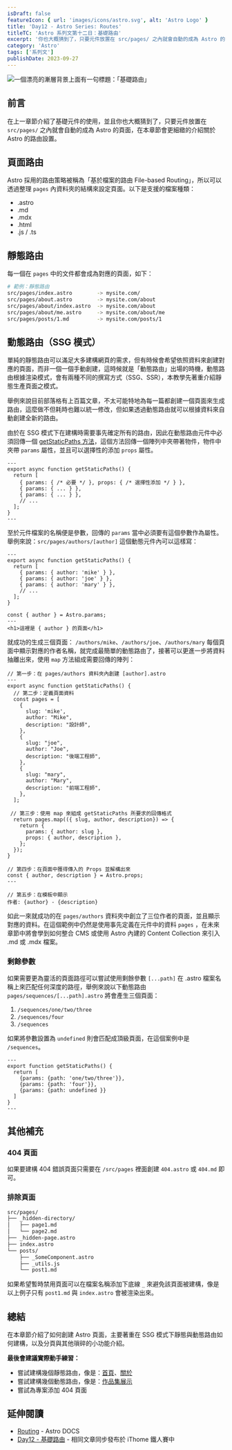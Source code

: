 ```yaml
---
isDraft: false
featureIcon: { url: 'images/icons/astro.svg', alt: 'Astro Logo' }
title: 'Day12 - Astro Series: Routes'
titleTC: 'Astro 系列文第十二日：基礎路由'
excerpt: '你也大概猜到了，只要元件放置在 src/pages/ 之內就會自動的成為 Astro 的頁面，在本章節會更細緻的介紹關於 Astro 的路由設置。'
category: 'Astro'
tags: ['系列文']
publishDate: 2023-09-27
---
```


![一個漂亮的漸層背景上面有一句標題：「基礎路由」](./day12-routes.webp)

## 前言

在上一章節介紹了基礎元件的使用，並且你也大概猜到了，只要元件放置在 `src/pages/` 之內就會自動的成為 Astro 的頁面，在本章節會更細緻的介紹關於 Astro 的路由設置。

## 頁面路由

Astro 採用的路由策略被稱為「基於檔案的路由 File-based Routing」，所以可以透過整理 `pages` 內資料夾的結構來設定頁面。以下是支援的檔案種類：

- .astro
- .md
- .mdx
- .html
- .js / .ts

## 靜態路由

每一個在 `pages` 中的文件都會成為對應的頁面，如下：

```bash
# 範例：靜態路由
src/pages/index.astro        -> mysite.com/
src/pages/about.astro        -> mysite.com/about
src/pages/about/index.astro  -> mysite.com/about
src/pages/about/me.astro     -> mysite.com/about/me
src/pages/posts/1.md         -> mysite.com/posts/1

```

## 動態路由（SSG 模式）

單純的靜態路由可以滿足大多建構網頁的需求，但有時候會希望依照資料來創建對應的頁面，而非一個一個手動創建，這時候就是「動態路由」出場的時機，動態路由根據渲染模式，會有兩種不同的撰寫方式（SSG、SSR），本教學先著重介紹靜態生產頁面之模式。

舉例來說目前部落格有上百篇文章，不太可能特地為每一篇都創建一個頁面來生成路由，這麼做不但耗時也難以統一修改，但如果透過動態路由就可以根據資料來自動創建全新的路由。

由於在 SSG 模式下在建構時需要事先確定所有的路由，因此在動態路由元件中必須回傳一個 [getStaticPaths 方法](https://docs.astro.build/en/reference/api-reference/#getstaticpaths)，這個方法回傳一個陣列中夾帶著物件，物件中夾帶 `params` 屬性，並且可以選擇性的添加 `props` 屬性。

```astro
---
export async function getStaticPaths() {
  return [
    { params: { /* 必要 */ }, props: { /* 選擇性添加 */ } },
    { params: { ... } },
    { params: { ... } },
    // ...
  ];
}
---
```

至於元件檔案的名稱便是參數，回傳的 `params` 當中必須要有這個參數作為屬性。舉例來說：`src/pages/authors/[author]` 這個動態元件內可以這樣寫：

```astro
---
export async function getStaticPaths() {
  return [
    { params: { author: 'mike' } },
    { params: { author: 'joe' } },
    { params: { author: 'mary' } },
    // ...
  ];
}

const { author } = Astro.params;
---
<h1>這裡是 { author } 的頁面</h1>
```

就成功的生成三個頁面： `/authors/mike`、`/authors/joe`、`/authors/mary` 每個頁面中顯示對應的作者名稱，就完成最簡單的動態路由了，接著可以更進一步將資料抽離出來，使用 `map` 方法組成需要回傳的陣列：

```astro
// 第一步：在 pages/authors 資料夾內創建 [author].astro
---
export async function getStaticPaths() {
  // 第二步：定義頁面資料
  const pages = [
    {
      slug: 'mike',
      author: "Mike",
      description: "設計師",
    },
    {
      slug: "joe",
      author: "Joe",
      description: "後端工程師",
    },
    {
      slug: "mary",
      author: "Mary",
      description: "前端工程師",
    },
  ];

 // 第三步：使用 map 來組成 getStaticPaths 所要求的回傳格式
  return pages.map(({ slug, author, description}) => {
    return {
      params: { author: slug },
      props: { author, description },
    };
  });
}

// 第四步：在頁面中獲得傳入的 Props 並解構出來
const { author, description } = Astro.props;
---

// 第五步：在模板中顯示
作者: {author} - {description}
```

如此一來就成功的在 `pages/authors` 資料夾中創立了三位作者的頁面，並且顯示對應的資料。在這個範例中仍然是使用事先定義在元件中的資料 `pages` ，在未來章節中將會學到如何整合 CMS 或使用 Astro 內建的 Content Collection 來引入 .md 或 .mdx 檔案。

### 剩餘參數

如果需要更為靈活的頁面路徑可以嘗試使用剩餘參數 `[...path]` 在 .astro 檔案名稱上來匹配任何深度的路徑，舉例來說以下動態路由 `pages/sequences/[...path].astro` 將會產生三個頁面：

1. `/sequences/one/two/three`
2. `/sequences/four`
3. `/sequences`

如果將參數設置為 `undefined` 則會匹配成頂級頁面，在這個案例中是 `/sequences`。

```astro
---
export function getStaticPaths() {
  return [
    {params: {path: 'one/two/three'}},
    {params: {path: 'four'}},
    {params: {path: undefined }}
  ]
}
---
```

## 其他補充

### 404 頁面

如果要建構 404 錯誤頁面只需要在 `/src/pages` 裡面創建 `404.astro` 或 `404.md` 即可。

### 排除頁面

```bash
src/pages/
├── _hidden-directory/
│   ├── page1.md
│   └── page2.md
├── _hidden-page.astro
├── index.astro
└── posts/
    ├── _SomeComponent.astro
    ├── _utils.js
    └── post1.md
```

如果希望暫時禁用頁面可以在檔案名稱添加下底線 `_` 來避免該頁面被建構，像是以上例子只有 `post1.md` 與 `index.astro` 會被渲染出來。

## 總結

在本章節介紹了如何創建 Astro 頁面，主要著重在 SSG 模式下靜態與動態路由如何建構，以及分頁與其他瑣碎的小功能介紹。

**最後會建議實際動手練習：**

- 嘗試建構幾個靜態路由，像是：[首頁](https://weweweb.pages.dev/)、[關於](https://weweweb.pages.dev/about/)
- 嘗試建構幾個動態路由，像是：[作品集展示](https://weweweb.pages.dev/work/)
- 嘗試為專案添加 404 頁面

## 延伸閱讀

- [Routing](https://docs.astro.build/en/core-concepts/routing/) - Astro DOCS
- [Day12 - 基礎路由](https://ithelp.ithome.com.tw/articles/10328480) - 相同文章同步發布於 iThome 鐵人賽中

